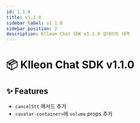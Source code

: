 ```yaml
---
id: 1.1.0
title: v1.1.0
sidebar_label: v1.1.0
sidebar_position: 2
description: Klleon Chat SDK v1.1.0 업데이트 내역
---
```


# 📦 Klleon Chat SDK v1.1.0

## ✨ Features

- `cancelStt` 메서드 추가
- `<avatar-container>`에 `volume` props 추가
